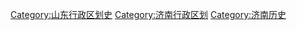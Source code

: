 [[Category:山东行政区划史|Category:山东行政区划史]]
[[Category:济南行政区划|Category:济南行政区划]]
[[Category:济南历史|Category:济南历史]]
